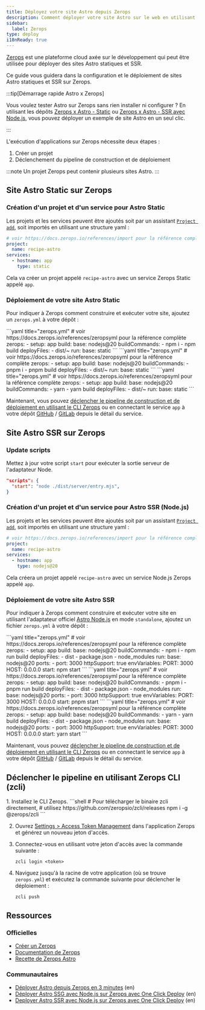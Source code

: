 ```yaml
---
title: Déployez votre site Astro depuis Zerops
description: Comment déployer votre site Astro sur le web en utilisant Zerops.
sidebar:
  label: Zerops
type: deploy
i18nReady: true
---
```


[Zerops](https://zerops.io/) est une plateforme cloud axée sur le développement qui peut être utilisée pour déployer des sites Astro statiques et SSR.

Ce guide vous guidera dans la configuration et le déploiement de sites Astro statiques et SSR sur Zerops.


:::tip[Démarrage rapide Astro x Zerops]

Vous voulez tester Astro sur Zerops sans rien installer ni configurer ? En utilisant les dépôts [Zerops x Astro - Static](https://github.com/zeropsio/recipe-astro-static) ou [Zerops x Astro - SSR avec Node.js](https://github.com/zeropsio/recipe-astro-nodejs), vous pouvez déployer un exemple de site Astro en un seul clic.

:::

L'exécution d'applications sur Zerops nécessite deux étapes :
1. Créer un projet
2. Déclenchement du pipeline de construction et de déploiement

:::note
Un projet Zerops peut contenir plusieurs sites Astro.
:::

## Site Astro Static sur Zerops

### Création d'un projet et d'un service pour Astro Static
Les projets et les services peuvent être ajoutés soit par un assistant [`Project add`](https://app.zerops.io/dashboard/project-add), soit importés en utilisant une structure yaml :

```yaml
# voir https://docs.zerops.io/references/import pour la référence complète
project:
  name: recipe-astro
services:
  - hostname: app
    type: static
```

Cela va créer un projet appelé `recipe-astro` avec un service Zerops Static appelé `app`.

### Déploiement de votre site Astro Static

Pour indiquer à Zerops comment construire et exécuter votre site, ajoutez un `zerops.yml` à votre dépôt :

<PackageManagerTabs>
  <Fragment slot="npm">
    ```yaml title="zerops.yml"
    # voir https://docs.zerops.io/references/zeropsyml pour la référence complète
    zerops:
    - setup: app
    build:
    base: nodejs@20
    buildCommands:
    - npm i
    - npm build
    deployFiles:
    - dist/~
    run:
    base: static
    ```
  </Fragment>
  <Fragment slot="pnpm">
    ```yaml title="zerops.yml"
    # voir https://docs.zerops.io/references/zeropsyml pour la référence complète
    zerops:
    - setup: app
    build:
    base: nodejs@20
    buildCommands:
    - pnpm i
    - pnpm build
    deployFiles:
    - dist/~
    run:
    base: static
    ```
  </Fragment>
  <Fragment slot="yarn">
    ```yaml title="zerops.yml"
    # voir https://docs.zerops.io/references/zeropsyml pour la référence complète
    zerops:
    - setup: app
    build:
    base: nodejs@20
    buildCommands:
    - yarn
    - yarn build
    deployFiles:
    - dist/~
    run:
    base: static
    ```
  </Fragment>
</PackageManagerTabs>

Maintenant, vous pouvez [déclencher le pipeline de construction et de déploiement en utilisant le CLI Zerops](#déclencher-le-pipeline-en-utilisant-zerops-cli-zcli) ou en connectant le service `app` à votre dépôt [GitHub](https://docs.zerops.io/references/github-integration/) / [GitLab](https://docs.zerops.io/references/gitlab-integration) depuis le détail du service.


## Site Astro SSR sur Zerops

### Update scripts

Mettez à jour votre script `start` pour exécuter la sortie serveur de l'adaptateur Node.

```json title="package.json"
"scripts": {
  "start": "node ./dist/server/entry.mjs",
} 
```

### Création d'un projet et d'un service pour Astro SSR (Node.js)
Les projets et les services peuvent être ajoutés soit par un assistant [`Project add`](https://app.zerops.io/dashboard/project-add), soit importés en utilisant une structure yaml :

```yaml
# voir https://docs.zerops.io/references/import pour la référence complète
project:
  name: recipe-astro
services:
  - hostname: app
    type: nodejs@20
```

Cela créera un projet appelé `recipe-astro` avec un service Node.js Zerops appelé `app`.

### Déploiement de votre site Astro SSR

Pour indiquer à Zerops comment construire et exécuter votre site en utilisant l'adaptateur officiel [Astro Node.js](/fr/guides/integrations-guide/node/) en mode `standalone`, ajoutez un fichier `zerops.yml` à votre dépôt :


<PackageManagerTabs>
  <Fragment slot="npm">
    ```yaml title="zerops.yml"
    # voir https://docs.zerops.io/references/zeropsyml pour la référence complète
    zerops:
    - setup: app
    build:
    base: nodejs@20
    buildCommands:
    - npm i
    - npm run build
    deployFiles:
    - dist
    - package.json
    - node_modules
    run:
    base: nodejs@20
    ports:
    - port: 3000
    httpSupport: true
    envVariables:
    PORT: 3000
    HOST: 0.0.0.0
    start: npm start
    ```
  </Fragment>
  <Fragment slot="pnpm">
    ```yaml title="zerops.yml"
    # voir https://docs.zerops.io/references/zeropsyml pour la référence complète
    zerops:
    - setup: app
    build:
    base: nodejs@20
    buildCommands:
    - pnpm i
    - pnpm run build
    deployFiles:
    - dist
    - package.json
    - node_modules
    run:
    base: nodejs@20
    ports:
    - port: 3000
    httpSupport: true
    envVariables:
    PORT: 3000
    HOST: 0.0.0.0
    start: pnpm start
    ```
  </Fragment>
  <Fragment slot="yarn">
    ```yaml title="zerops.yml"
    # voir https://docs.zerops.io/references/zeropsyml pour la référence complète
    zerops:
    - setup: app
    build:
    base: nodejs@20
    buildCommands:
    - yarn
    - yarn build
    deployFiles:
    - dist
    - package.json
    - node_modules
    run:
    base: nodejs@20
    ports:
    - port: 3000
    httpSupport: true
    envVariables:
    PORT: 3000
    HOST: 0.0.0.0
    start: yarn start
    ```
  </Fragment>
</PackageManagerTabs>

Maintenant, vous pouvez [déclencher le pipeline de construction et de déploiement en utilisant le CLI Zerops](#déclencher-le-pipeline-en-utilisant-zerops-cli-zcli) ou en connectant le service `app` à votre dépôt [GitHub](https://docs.zerops.io/references/github-integration/) / [GitLab](https://docs.zerops.io/references/gitlab-integration) depuis le détail du service.

## Déclencher le pipeline en utilisant Zerops CLI (zcli)

<Steps>
  1. Installez le CLI Zerops.
      ```shell
      # Pour télécharger le binaire zcli directement,
      # utilisez https://github.com/zeropsio/zcli/releases
      npm i -g @zerops/zcli
      ```

  2. Ouvrez [̀Settings > Access Token Management](https://app.zerops.io/settings/token-management) dans l'application Zerops et générez un nouveau jeton d'accès.

  3. Connectez-vous en utilisant votre jeton d'accès avec la commande suivante :
      ```shell
      zcli login <token>
      ```

  4. Naviguez jusqu'à la racine de votre application (où se trouve `zerops.yml`) et exécutez la commande suivante pour déclencher le déploiement :
      ```shell
      zcli push
      ```
</Steps>

## Ressources
### Officielles

- [Créer un Zerops](https://app.zerops.io/registration)
- [Documentation de Zerops](https://docs.zerops.io)
- [Recette de Zerops Astro](https://app.zerops.io/recipe/astro)

### Communautaires
- [Déployer Astro depuis Zerops en 3 minutes](https://medium.com/@arjunaditya/how-to-deploy-astro-to-zerops-4230816a62b4) (en)
- [Déployer Astro SSG avec Node.js sur Zerops avec One Click Deploy](https://youtu.be/-4KTa4VWtBE) (en)
- [Deployer Astro SSR avec Node.js sur Zerops avec One Click Deploy](https://youtu.be/eR6b_JnDH6g) (en)
